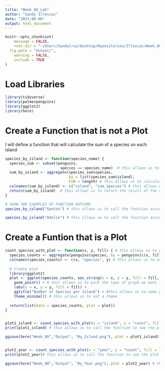 ```yaml
---
title: "Week_08_Lab"
author: "Sandy Illescas"
date: "2023-06-06"
output: html_document
---
```


```r

knitr::opts_chunk$set(
	message = FALSE,
	root.dir = "~/Users/SandyCruz/Desktop/Repositories/Illescas/Week_08",
  fig.path = "Output/",
	warning = FALSE,
	include = TRUE
)
```

# Load Libraries
```r

library(tidyverse)
library(palmerpenguins)
library(ggplot2)
library(here)

```


# Create a Function that is not a Plot
I will define a function that will calculate the sum of a species on each island
```r


species_by_island <- function(species_name) {
  species_sum <- subset(penguins, 
                         species == species_name)  # this allows us to filter the data set according to species
  sum_by_island <- aggregate(species_sum$species, 
                             by = list(species_sum$island), 
                             FUN = length) # this allows us to calculate the count of the species according to each island
  colnames(sum_by_island) <- c("island", "sum_species") # this allows us to rename the columns to make it a little more clear
  return(sum_by_island)  # this allows us to return the result of the data frame outcome
}

# SHOW TWO EXAMPLES OF FUNCTION OUTCOME
species_by_island("Gentoo") # this allows us to call the function according to species name, first example

species_by_island("Adelie") # this allows us to call the function according to species name, second example

```

# Create a Funtion that is a Plot
```r

count_species_with_plot <- function(x, y, fill) { # this allows us to generate a plot of the number of occurrences of each species per category
  species_counts <- aggregate(penguins$species, by = penguins[c(x, fill)], FUN = length) # this allows us to calculate the count of occurrences of each species per category
  colnames(species_counts) <- c(x, "species", y) # this allows us to assign new column names
  
  # Create plot
  library(ggplot2)
  plot <- ggplot(species_counts, aes_string(x = x, y = y, fill = fill, color = fill)) + # this allows us to creat a plot using the data we set
    geom_point() + # this allows us to pick the type of graph we want to see
    labs(x = x, y = y, fill = fill) +
    ggtitle("Number of Species per Island") + #this allows us to name graph title
    theme_minimal() # this allows us to set a theme
  
  return(list(data = species_counts, plot = plot)) 
}


plot1_island <- count_species_with_plot(x = "island", y = "count", fill = "species")$plot
print(plot1_island) # this allows us to call the function to see the plot

ggsave(here("Week_08","Output", "By_Island.png"), plot = plot1_island) # this allows us to save the plot to the output folder 


plot2_year <- count_species_with_plot(x = "year", y = "count", fill = "species")$plot
print(plot2_year)# this allows us to call the function to see the plot

ggsave(here("Week_08","Output", "By_Year.png"), plot = plot2_year) # this allows us to save the plot to the output folder 

```

